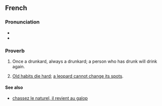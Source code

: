 ==French==

===Pronunciation===
* {{fr-IPA}}
* {{audio|fr|LL-Q150 (fra)-LoquaxFR-qui a bu boira.wav|Audio}}

===Proverb===
{{fr-phrase|head=[[qui]] [[avoir|a]] [[bu]] [[boire|boira]]}}

# {{lb|fr|literally}} Once a drunkard, always a drunkard; a person who has drunk will drink again.
# {{lb|fr|figuratively}} [[old habits die hard|Old habits die hard]]; [[a leopard cannot change its spots]].

====See also====
* [[chassez le naturel, il revient au galop]]

{{C|fr|Drinking}}